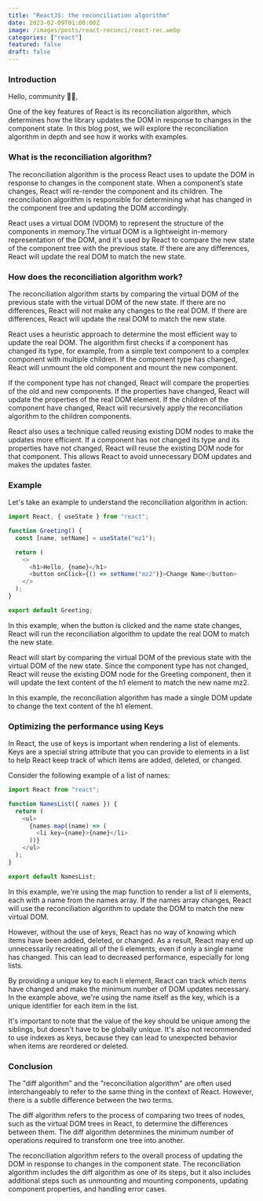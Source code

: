 ```yaml
---
title: "ReactJS: the reconciliation algorithm"
date: 2023-02-09T01:00:00Z
image: /images/posts/react-reconci/react-rec.webp
categories: ["react"]
featured: false
draft: false
---
```


### Introduction

Hello, community 🙌🏻,

One of the key features of React is its reconciliation algorithm, which determines how the library updates the DOM in response to changes in the component state.
In this blog post, we will explore the reconciliation algorithm in depth and see how it works with examples.

### What is the reconciliation algorithm?

The reconciliation algorithm is the process React uses to update the DOM in response to changes in the component state. When a component’s state changes, React will re-render the component and its children. The reconciliation algorithm is responsible for determining what has changed in the component tree and updating the DOM accordingly.

React uses a virtual DOM (VDOM) to represent the structure of the components in memory.The virtual DOM is a lightweight in-memory representation of the DOM, and it's used by React to compare the new state of the component tree with the previous state.
If there are any differences, React will update the real DOM to match the new state.

### How does the reconciliation algorithm work?

The reconciliation algorithm starts by comparing the virtual DOM of the previous state with the virtual DOM of the new state.
If there are no differences, React will not make any changes to the real DOM. If there are differences, React will update the real DOM to match the new state.

React uses a heuristic approach to determine the most efficient way to update the real DOM. The algorithm first checks if a component has changed its type, for example, from a simple text component to a complex component with multiple children. If the component type has changed, React will unmount the old component and mount the new component.

If the component type has not changed, React will compare the properties of the old and new components. If the properties have changed, React will update the properties of the real DOM element. If the children of the component have changed, React will recursively apply the reconciliation algorithm to the children components.

React also uses a technique called reusing existing DOM nodes to make the updates more efficient. If a component has not changed its type and its properties have not changed, React will reuse the existing DOM node for that component. This allows React to avoid unnecessary DOM updates and makes the updates faster.

### Example

Let's take an example to understand the reconciliation algorithm in action:

```js
import React, { useState } from "react";

function Greeting() {
  const [name, setName] = useState("mz1");

  return (
    <>
      <h1>Hello, {name}</h1>
      <button onClick={() => setName("mz2")}>Change Name</button>
    </>
  );
}

export default Greeting;
```

In this example, when the button is clicked and the name state changes, React will run the reconciliation algorithm to update the real DOM to match the new state.

React will start by comparing the virtual DOM of the previous state with the virtual DOM of the new state.
Since the component type has not changed, React will reuse the existing DOM node for the Greeting component, then it will update the text content of the h1 element to match the new name mz2.

In this example, the reconciliation algorithm has made a single DOM update to change the text content of the h1 element.

### Optimizing the performance using Keys

In React, the use of keys is important when rendering a list of elements. Keys are a special string attribute that you can provide to elements in a list to help React keep track of which items are added, deleted, or changed.

Consider the following example of a list of names:

```js
import React from "react";

function NamesList({ names }) {
  return (
    <ul>
      {names.map((name) => (
        <li key={name}>{name}</li>
      ))}
    </ul>
  );
}

export default NamesList;
```

In this example, we're using the map function to render a list of li elements, each with a name from the names array. If the names array changes, React will use the reconciliation algorithm to update the DOM to match the new virtual DOM.

However, without the use of keys, React has no way of knowing which items have been added, deleted, or changed. As a result, React may end up unnecessarily recreating all of the li elements, even if only a single name has changed. This can lead to decreased performance, especially for long lists.

By providing a unique key to each li element, React can track which items have changed and make the minimum number of DOM updates necessary. In the example above, we're using the name itself as the key, which is a unique identifier for each item in the list.

It's important to note that the value of the key should be unique among the siblings, but doesn't have to be globally unique. It's also not recommended to use indexes as keys, because they can lead to unexpected behavior when items are reordered or deleted.

### Conclusion

The "diff algorithm" and the "reconciliation algorithm" are often used interchangeably to refer to the same thing in the context of React. However, there is a subtle difference between the two terms.

The diff algorithm refers to the process of comparing two trees of nodes, such as the virtual DOM trees in React, to determine the differences between them. The diff algorithm determines the minimum number of operations required to transform one tree into another.

The reconciliation algorithm refers to the overall process of updating the DOM in response to changes in the component state. The reconciliation algorithm includes the diff algorithm as one of its steps, but it also includes additional steps such as unmounting and mounting components, updating component properties, and handling error cases.
